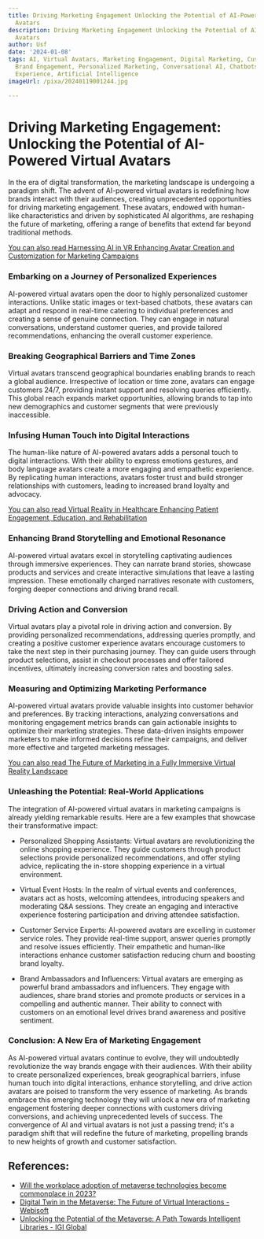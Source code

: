 ```yaml
---
title: Driving Marketing Engagement Unlocking the Potential of AI-Powered Virtual
  Avatars
description: Driving Marketing Engagement Unlocking the Potential of AI-Powered Virtual
  Avatars
author: Usf
date: '2024-01-08'
tags: AI, Virtual Avatars, Marketing Engagement, Digital Marketing, Customer Engagement,
  Brand Engagement, Personalized Marketing, Conversational AI, Chatbots, Customer
  Experience, Artificial Intelligence
imageUrl: /pixa/20240119001244.jpg

---
```

# Driving  Marketing Engagement: Unlocking the Potential of AI-Powered Virtual Avatars

In the era of digital transformation, the marketing landscape is undergoing a paradigm shift. The advent of AI-powered virtual avatars is redefining how brands interact with  their audiences, creating unprecedented opportunities for driving  marketing engagement.  These avatars, endowed with human-like characteristics and driven by sophisticated AI algorithms, are reshaping the future of marketing, offering a  range of benefits that extend far beyond traditional methods.  

[You can also read Harnessing AI in VR Enhancing Avatar  Creation and Customization for Marketing Campaigns](Harnessing%20AI%20in%20VR%20Enhancing%20Avatar%20Creation%20and%20Customization%20for%20Marketing%20Campaigns)


### Embarking on a Journey of Personalized Experiences

AI-powered virtual avatars open the door to highly personalized customer  interactions. Unlike static images or text-based chatbots, these avatars can adapt and  respond in real-time catering to individual preferences and creating a  sense of genuine connection. They can engage in natural  conversations, understand customer queries, and provide tailored recommendations, enhancing the overall customer experience.

###  Breaking Geographical Barriers and Time Zones

Virtual avatars transcend  geographical boundaries enabling  brands to reach a global audience. Irrespective of location or time zone, avatars can  engage customers 24/7, providing instant support and resolving queries efficiently. This global reach expands market opportunities, allowing brands to tap into new demographics and customer segments that were previously inaccessible.

### Infusing Human Touch into  Digital Interactions

The human-like nature of  AI-powered avatars adds a personal touch to digital interactions. With their  ability to express emotions gestures, and body language avatars create a more engaging  and empathetic experience. By replicating human interactions,  avatars foster trust and build stronger relationships with  customers, leading to increased brand loyalty and advocacy.

[You can also read Virtual Reality  in Healthcare  Enhancing  Patient Engagement, Education, and Rehabilitation](Virtual%20Reality%20in%20Healthcare%20Enhancing%20Patient%20Engagement%2C%20Education%2C%20and%20Rehabilitation)


###  Enhancing Brand Storytelling and Emotional Resonance

AI-powered virtual avatars excel  in storytelling captivating audiences through immersive experiences. They can  narrate brand  stories, showcase products and services and create interactive simulations that leave a lasting impression. These emotionally  charged narratives resonate with customers, forging deeper connections and driving brand recall.

### Driving Action and Conversion

Virtual avatars play  a pivotal role in  driving action and conversion. By  providing personalized  recommendations, addressing queries promptly, and  creating a positive customer experience avatars encourage customers to take the next  step in their purchasing journey. They can guide users through product  selections, assist in checkout processes and offer tailored incentives, ultimately increasing conversion rates and boosting sales.

### Measuring and Optimizing Marketing Performance

AI-powered virtual avatars provide valuable insights into customer behavior and preferences. By tracking interactions, analyzing  conversations and monitoring engagement metrics brands can gain  actionable insights to optimize their marketing strategies. These data-driven insights empower marketers to make informed  decisions  refine their campaigns, and deliver more effective and targeted marketing messages.

[You can  also read The Future of Marketing in a Fully Immersive Virtual Reality Landscape](The%20Future%20of%20Marketing%20in%20a%20Fully%20Immersive%20Virtual%20Reality%20Landscape)


### Unleashing the Potential: Real-World Applications

The integration of AI-powered virtual avatars in marketing campaigns is  already yielding remarkable results. Here are a  few examples that showcase their  transformative impact:

- Personalized Shopping Assistants: Virtual avatars are revolutionizing the online shopping experience. They guide  customers through product selections  provide personalized  recommendations, and offer styling advice, replicating the  in-store shopping experience in a virtual environment.

- Virtual Event Hosts: In  the realm of virtual events and conferences,  avatars act as hosts, welcoming attendees,  introducing speakers and moderating Q&A sessions. They create an  engaging and interactive experience fostering participation and driving attendee  satisfaction.

- Customer Service Experts: AI-powered avatars are  excelling  in  customer service roles. They provide real-time support, answer queries promptly and resolve issues efficiently. Their empathetic and  human-like interactions enhance  customer satisfaction reducing churn and boosting brand loyalty.

- Brand  Ambassadors and  Influencers: Virtual  avatars  are emerging as powerful brand ambassadors and  influencers. They engage with audiences, share  brand stories and promote products or  services in a compelling and authentic manner. Their ability to connect with customers on an emotional level drives brand awareness and  positive sentiment.

### Conclusion: A  New Era of Marketing Engagement

As  AI-powered virtual avatars continue to evolve, they  will  undoubtedly revolutionize the  way brands engage with their audiences. With their ability to create personalized experiences, break geographical barriers, infuse human touch into digital interactions, enhance storytelling, and drive action avatars are poised to transform the very essence of marketing. As brands embrace this emerging technology they  will unlock a new era of marketing engagement fostering deeper connections with customers  driving conversions, and achieving unprecedented levels of success. The convergence  of AI and virtual avatars is not just a passing trend; it's a paradigm shift that will redefine the future of marketing, propelling brands  to new heights of growth and customer satisfaction.

## References:
- [Will the workplace adoption of metaverse technologies become commonplace in 2023?](https://www.walkme.com/blog/workplace-adoption-of-metaverse-technologies/)
- [Digital Twin in the Metaverse: The Future of Virtual Interactions - Webisoft](https://webisoft.com/articles/digital-twin-metaverse/)
- [Unlocking the Potential of the Metaverse: A Path Towards Intelligent Libraries - IGI Global](https://www.igi-global.com/chapter/unlocking-the-potential-of-the-metaverse/321454)
